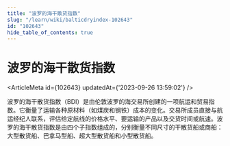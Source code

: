 ```yaml
---
title: "波罗的海干散货指数"
slug: "/learn/wiki/balticdryindex-102643"
id: "102643"
hide_table_of_contents: true
---
```



# 波罗的海干散货指数

<ArticleMeta id={102643} updatedAt={'2023-09-26 13:59:02'} />
<div className='border-solid border-b border-t-0 my-4 border-[var(--ifm-color-gray-300)]' />

波罗的海干散货指数（BDI）是由伦敦波罗的海交易所创建的一项航运和贸易指数。它衡量了运输各种原材料（如煤炭和钢铁）成本的变化。交易所成员直接与航运经纪人联系，评估给定航线的价格水平、要运输的产品以及交货时间或航速。波罗的海干散货指数是由四个子指数组成的，分别衡量不同尺寸的干散货船或商船：大型散货船、巴拿马型船、超大型散货船和小型散货船。
